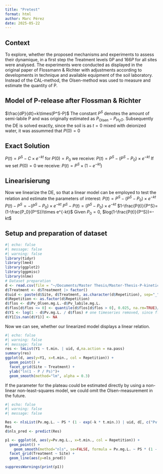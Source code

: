 ```yaml
---
title: "Pretest"
format: html
author: Marc Pérez
date: 2025-05-22
---
```


## Context

To explore, whether the proposed mechanisms and experiments to assess their dynamique, in a first step the Treatment levels $0P$ and $166P$ for all sites were analysed. The experiments were conducted as displayed in the original paper of Flossmann & Richter with adjustments according to developments in technique and available equipment of the soil laboratory. Instead of the CAL-method, the Olsen-method was used to measure and estimate the quantity of P.

## Model of P-release after Flossman & Richter
$\frac{dP}{dt}=k\times(P^S-P)$
The constant $P^S$ denotes the amount of semi-labile P and was originally estimated as $P_\text{Olsen}-P_{H_2O}$. Subsequently the DE is solved exactly, since the soil is as $t=0$ mixed with deionized water, it was assummed that $P(0)=0$

## Exact Solution
$P(t)=P^{\text{S}}-C\times e^{-kt}$
for $P(0)=P_0$ we receive:
$P(t)=P^S-(P^S-P_0)\times e^{-kt}$
If we set $P(0)=0$ we receive:
$P(t)=P^S\times(1-e^{-kt})$

## Linearisierung
Now we linearize the DE, so that a linear model can be employed to test the relation and estimate the parameters of interest:
$P(t)=P^S-(P^S-P_0)\times e^{-kt}$
$P(t)-P^S=-(P^S-P_0)\times e^{-kt}$
$P^S-P(t)=(P^S-P_0)\times e^{-kt}$
$1-\frac{P(t)}{P^S}=(1-\frac{P_0}{P^S})\times e^{-kt}$
Given $P_0=0$,
$log(1-\frac{P(t)}{P^S})=-kt$

## Setup and preparation of dataset


```r
#| echo: false
#| message: false
#| warning: false
library(tidyr)
library(lme4)
library(ggplot2)
library(ggpmisc)
library(nlme)
# Dataset preparation
d <- read.csv(file = "~/Documents/Master Thesis/Master-Thesis-P-kinetics/data/P-release.csv", na.strings = c("", "n.a."))
d$Treatment <- d$Treatment |> factor()
d$uid <- paste(d$Site, d$Treatment, as.character(d$Repetition), sep="_")
d$Repetition <- as.factor(d$Repetition)
d$flos <- d$Pv_Olsen.mg.L.-d$Pv_labile.mg.L.
d$flos[d$flos <= 0] <- quantile(d$flos[d$flos > 0], 0.025, na.rm=TRUE)/2
d$Y1 <- log(1 - d$Pv.mg.L. / d$flos) # one timeseries removed, since flos too low
d$Y1[is.nan(d$Y1)] <- NA
```

Now we can see, whether our linearized model displays a linear relation.

```r
#| echo: false
#| warning: false
#| message: false
res <- lmList(Y1 ~ t.min. | uid, d,na.action = na.pass)
summary(res)
ggplot(d, aes(y=Y1, x=t.min., col = Repetition)) +
  geom_point() +
  facet_grid(Site ~ Treatment) + 
  ylab("ln(1 - P / Ps)")+
  geom_smooth(method="lm", alpha = 0.3)

```

If the parameter for the plateau could be estimated directly by using a non-linear non-least-squares model, we could omit the Olsen-measurement in the future.

```r
#| echo: false
#| warning: false
#| message: false

Res <- nlsList(Pv.mg.L. ~ PS * (1 - exp(-k * t.min.)) | uid, d[, c("Pv.mg.L.", "uid", "t.min.")],  start=list(PS=0.1,k=0.2))
Res
d$nls_pred <- predict(Res)

p1 <- ggplot(d, aes(y=Pv.mg.L., x=t.min., col = Repetition)) +
  geom_point() +
    geom_smooth(method="nls", se=FALSE, formula = Pv.mg.L. ~ PS * (1 - exp(-k * t.min.))) +
  facet_grid(Treatment ~ Site) +
  geom_line(aes(y=nls_pred))

suppressWarnings(print(p1))

```

